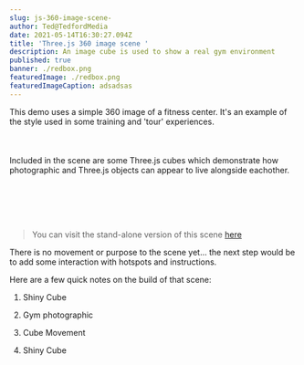 ```yaml
---
slug: js-360-image-scene-
author: Ted@TedfordMedia
date: 2021-05-14T16:30:27.094Z
title: 'Three.js 360 image scene '
description: An image cube is used to show a real gym environment
published: true
banner: ./redbox.png
featuredImage: ./redbox.png
featuredImageCaption: adsadsas
---
```


 
<Layout>
This demo uses a simple 360 image of a fitness center.  It's an example of the style used in some training and 'tour' experiences.  
<br></br><br></br>Included in the scene are some Three.js cubes which demonstrate how photographic and Three.js objects can appear to live alongside eachother. 
  
<MyPage/>

<br></br> <br></br>  

>You can visit the stand-alone version of this scene <a href="/mytest">here</a>

There is no movement or purpose to the scene yet... the next step would be to add some interaction with hotspots and instructions.  

Here are a few quick notes on the build of that scene:  

1. Shiny Cube
2. Gym photographic
3. Cube Movement  


1.  Shiny Cube
 

</Layout>

  